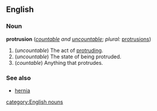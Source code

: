 ==English==
===Noun===
'''protrusion''' (''[[countable]] and [[uncountable]]''; ''plural:'' [[protrusions]])

#(''uncountable'') The act of [[protrude|protruding]].
#(''uncountable'') The state of being protruded.
#(''countable'') Anything that protrudes.

===See also===
*[[hernia]]

[[category:English nouns]]